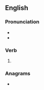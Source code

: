 ==English==

===Pronunciation===
* {{IPA|en|/daɪst/}}
* {{rhymes|en|aɪst|s=1}}

===Verb===
{{head|en|verb form}}

# {{en-past of|dice}}

===Anagrams===
* {{anagrams|en|a=cddei|Eddic|eddic}}